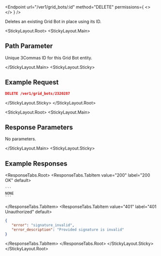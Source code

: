
<Endpoint
  url="/ver1/grid_bots/:id"
  method="DELETE"
  permissions={
    <>
      <Permission title="Permission" description="BOTS_WRITE" />
      <Permission title="Security" description="SIGNED" />
    </>
  }
/>

Deletes an existing Grid Bot in place using its ID.

<StickyLayout.Root>
<StickyLayout.Main>

## Path Parameter 

<ApiParam name='id' type='integer' id="id" required>
   Unique 3Commas ID for this Grid Bot entity.
</ApiParam>

</StickyLayout.Main>
<StickyLayout.Sticky>

## Example Request 

```json
DELETE /ver1/grid_bots/2320287
```
</StickyLayout.Sticky>
</StickyLayout.Root>

<StickyLayout.Root>
<StickyLayout.Main>

## Response Parameters 
No parameters.

</StickyLayout.Main>
<StickyLayout.Sticky>

## Example Responses
<ResponseTabs.Root>
<ResponseTabs.TabItem value="200" label="200 OK" default>

    ```
    NONE
    ```
  </ResponseTabs.TabItem>
<ResponseTabs.TabItem value="401" label="401 Unauthorized" default>

  ```json
  {
     "error": "signature_invalid",
     "error_description": "Provided signature is invalid"
  }
  ```
</ResponseTabs.TabItem>
</ResponseTabs.Root>
</StickyLayout.Sticky>
</StickyLayout.Root>